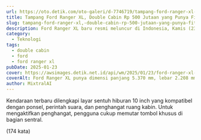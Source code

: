 ```yaml
---
url: https://oto.detik.com/oto-galeri/d-7746719/tampang-ford-ranger-xl-double-cabin-rp-500-jutaan-yang-punya-fitur-unik
title: Tampang Ford Ranger XL, Double Cabin Rp 500 Jutaan yang Punya Fitur Unik
slug: tampang-ford-ranger-xl,-double-cabin-rp-500-jutaan-yang-punya-fitur-unik
description: Ford Ranger XL baru resmi meluncur di Indonesia, Kamis (23/1). Pikap berkabin ganda tersebut menjadi varian termurah di keluarga Ranger. Begini tampilannya!
category:
  - Teknologi
tags:
  - double cabin
  - ford
  - ford ranger xl
pubDate: 2025-01-23
cover: https://awsimages.detik.net.id/api/wm/2025/01/23/ford-ranger-xl-1_169.jpeg?wid=54&w=650&v=1&t=jpeg
coverAlt: Ford Ranger XL punya dimensi panjang 5.370 mm, lebar 2.208 mm, tinggi 1.884 mm dan jarak sumbu roda 3.270 mm. Sementara jarak tapak atau ground clearance-nya mencapai 229 mm. Foto Septian Farhan Nurhuda/detik.com
author: MixtralAI
---
```

Kendaraan terbaru dilengkapi layar sentuh hiburan 10 inch yang kompatibel dengan ponsel, perintah suara, dan penghangat ruang kabin. Untuk mengaktifkan penghangat, pengguna cukup memutar tombol khusus di bagian sentral.

(174 kata)
